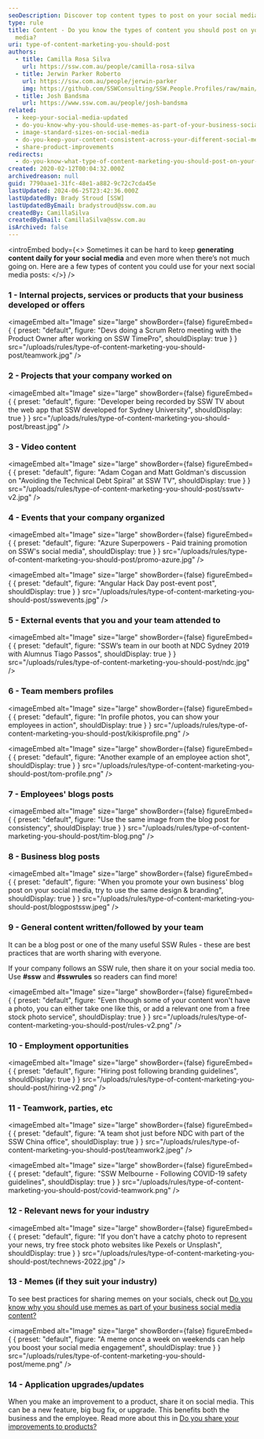 ```yaml
---
seoDescription: Discover top content types to post on your social media for effective marketing strategies
type: rule
title: Content - Do you know the types of content you should post on your social
  media?
uri: type-of-content-marketing-you-should-post
authors:
  - title: Camilla Rosa Silva
    url: https://ssw.com.au/people/camilla-rosa-silva
  - title: Jerwin Parker Roberto
    url: https://ssw.com.au/people/jerwin-parker
    img: https://github.com/SSWConsulting/SSW.People.Profiles/raw/main/Jerwin-Parker/Images/Jerwin-Parker-Profile.jpg
  - title: Josh Bandsma
    url: https://www.ssw.com.au/people/josh-bandsma
related:
  - keep-your-social-media-updated
  - do-you-know-why-you-should-use-memes-as-part-of-your-business-social-media-content
  - image-standard-sizes-on-social-media
  - do-you-keep-your-content-consistent-across-your-different-social-media-platforms
  - share-product-improvements
redirects:
  - do-you-know-what-type-of-content-marketing-you-should-post-on-your-socials
created: 2020-02-12T00:04:32.000Z
archivedreason: null
guid: 7790aae1-31fc-48e1-a882-9c72c7cda45e
lastUpdated: 2024-06-25T23:42:36.000Z
lastUpdatedBy: Brady Stroud [SSW]
lastUpdatedByEmail: bradystroud@ssw.com.au
createdBy: CamillaSilva
createdByEmail: CamillaSilva@ssw.com.au
isArchived: false
---
```


<introEmbed
  body={<>
Sometimes it can be hard to keep **generating content daily for your social media** and even more when there’s not much going on. Here are a few types of content you could use for your next social media posts:
  </>}
/>
### 1 - Internal projects, services or products that your business developed or offers


<imageEmbed
  alt="Image"
  size="large"
  showBorder={false}
  figureEmbed={ {
    preset: "default",
    figure: "Devs doing a Scrum Retro meeting with the Product Owner after working on SSW TimePro",
    shouldDisplay: true
  } }
  src="/uploads/rules/type-of-content-marketing-you-should-post/teamwork.jpg"
/>

### 2 - Projects that your company worked on


<imageEmbed
  alt="Image"
  size="large"
  showBorder={false}
  figureEmbed={ {
    preset: "default",
    figure: "Developer being recorded by SSW TV about the web app that SSW developed for Sydney University",
    shouldDisplay: true
  } }
  src="/uploads/rules/type-of-content-marketing-you-should-post/breast.jpg"
/>

### 3 - Video content


<imageEmbed
  alt="Image"
  size="large"
  showBorder={false}
  figureEmbed={ {
    preset: "default",
    figure: "Adam Cogan and Matt Goldman's discussion on \"Avoiding the Technical Debt Spiral\" at SSW TV",
    shouldDisplay: true
  } }
  src="/uploads/rules/type-of-content-marketing-you-should-post/sswtv-v2.jpg"
/>

### 4 - Events that your company organized


<imageEmbed
  alt="Image"
  size="large"
  showBorder={false}
  figureEmbed={ {
    preset: "default",
    figure: "Azure Superpowers - Paid training promotion on SSW's social media",
    shouldDisplay: true
  } }
  src="/uploads/rules/type-of-content-marketing-you-should-post/promo-azure.jpg"
/>


<imageEmbed
  alt="Image"
  size="large"
  showBorder={false}
  figureEmbed={ {
    preset: "default",
    figure: "Angular Hack Day post-event post",
    shouldDisplay: true
  } }
  src="/uploads/rules/type-of-content-marketing-you-should-post/sswevents.jpg"
/>

### 5 - External events that you and your team attended to


<imageEmbed
  alt="Image"
  size="large"
  showBorder={false}
  figureEmbed={ {
    preset: "default",
    figure: "SSW’s team in our booth at NDC Sydney 2019 with Alumnus Tiago Passos",
    shouldDisplay: true
  } }
  src="/uploads/rules/type-of-content-marketing-you-should-post/ndc.jpg"
/>

### 6 - Team members profiles


<imageEmbed
  alt="Image"
  size="large"
  showBorder={false}
  figureEmbed={ {
    preset: "default",
    figure: "In profile photos, you can show your employees in action",
    shouldDisplay: true
  } }
  src="/uploads/rules/type-of-content-marketing-you-should-post/kikisprofile.png"
/>


<imageEmbed
  alt="Image"
  size="large"
  showBorder={false}
  figureEmbed={ {
    preset: "default",
    figure: "Another example of an employee action shot",
    shouldDisplay: true
  } }
  src="/uploads/rules/type-of-content-marketing-you-should-post/tom-profile.png"
/>

### 7 - Employees' blogs posts


<imageEmbed
  alt="Image"
  size="large"
  showBorder={false}
  figureEmbed={ {
    preset: "default",
    figure: "Use the same image from the blog post for consistency",
    shouldDisplay: true
  } }
  src="/uploads/rules/type-of-content-marketing-you-should-post/tim-blog.png"
/>

### 8 - Business blog posts


<imageEmbed
  alt="Image"
  size="large"
  showBorder={false}
  figureEmbed={ {
    preset: "default",
    figure: "When you promote your own business' blog post on your social media, try to use the same design & branding",
    shouldDisplay: true
  } }
  src="/uploads/rules/type-of-content-marketing-you-should-post/blogpostssw.jpeg"
/>

### 9 - General content written/followed by your team

It can be a blog post or one of the many useful SSW Rules - these are best practices that are worth sharing with everyone.

If your company follows an SSW rule, then share it on your social media too. Use **\#ssw** and **\#sswrules** so readers can find more!


<imageEmbed
  alt="Image"
  size="large"
  showBorder={false}
  figureEmbed={ {
    preset: "default",
    figure: "Even though some of your content won't have a photo, you can either take one like this, or add a relevant one from a free stock photo service",
    shouldDisplay: true
  } }
  src="/uploads/rules/type-of-content-marketing-you-should-post/rules-v2.png"
/>

### 10 - Employment opportunities


<imageEmbed
  alt="Image"
  size="large"
  showBorder={false}
  figureEmbed={ {
    preset: "default",
    figure: "Hiring post following branding guidelines",
    shouldDisplay: true
  } }
  src="/uploads/rules/type-of-content-marketing-you-should-post/hiring-v2.png"
/>

### 11 - Teamwork, parties, etc


<imageEmbed
  alt="Image"
  size="large"
  showBorder={false}
  figureEmbed={ {
    preset: "default",
    figure: "A team shot just before NDC with part of the SSW China office",
    shouldDisplay: true
  } }
  src="/uploads/rules/type-of-content-marketing-you-should-post/teamwork2.jpeg"
/>


<imageEmbed
  alt="Image"
  size="large"
  showBorder={false}
  figureEmbed={ {
    preset: "default",
    figure: "SSW Melbourne - Following COVID-19 safety guidelines",
    shouldDisplay: true
  } }
  src="/uploads/rules/type-of-content-marketing-you-should-post/covid-teamwork.png"
/>

### 12 - Relevant news for your industry


<imageEmbed
  alt="Image"
  size="large"
  showBorder={false}
  figureEmbed={ {
    preset: "default",
    figure: "If you don't have a catchy photo to represent your news, try free stock photo websites like Pexels or Unsplash",
    shouldDisplay: true
  } }
  src="/uploads/rules/type-of-content-marketing-you-should-post/technews-2022.jpg"
/>

### 13 - Memes (if they suit your industry)

To see best practices for sharing memes on your socials, check out [Do you know why you should use memes as part of your business social media content?](/do-you-know-why-you-should-use-memes-as-part-of-your-business-social-media-content)


<imageEmbed
  alt="Image"
  size="large"
  showBorder={false}
  figureEmbed={ {
    preset: "default",
    figure: "A meme once a week on weekends can help you boost your social media engagement",
    shouldDisplay: true
  } }
  src="/uploads/rules/type-of-content-marketing-you-should-post/meme.png"
/>

### 14 - Application upgrades/updates

When you make an improvement to a product, share it on social media. This can be a new feature, big bug fix, or upgrade. This benefits both the business and the employee.
Read more about this in [Do you share your improvements to products?](/share-product-improvements)
